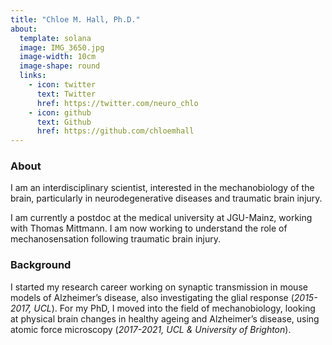 ```yaml
---
title: "Chloe M. Hall, Ph.D."
about:
  template: solana
  image: IMG_3650.jpg
  image-width: 10cm
  image-shape: round
  links:
    - icon: twitter
      text: Twitter
      href: https://twitter.com/neuro_chlo
    - icon: github
      text: Github
      href: https://github.com/chloemhall
---
```


### About 

I am an interdisciplinary scientist, interested in the mechanobiology of the brain, particularly in neurodegenerative diseases and traumatic brain injury.

I am currently a postdoc at the medical university at JGU-Mainz, working with Thomas Mittmann. I am now working to understand the role of mechanosensation following traumatic brain injury.

### Background

I started my research career working on synaptic transmission in mouse models of Alzheimer's disease, also investigating the glial response (*2015-2017, UCL*). For my PhD, I moved into the field of mechanobiology, looking at physical brain changes in healthy ageing and Alzheimer's disease, using atomic force microscopy (*2017-2021, UCL & University of Brighton*).
